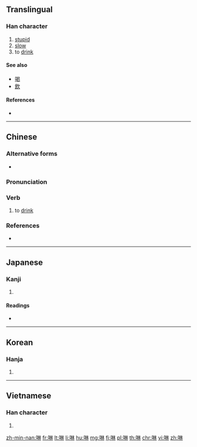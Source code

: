 ==Translingual==

===Han character===
{{Han char|rn=30|rad=口|as=08|sn=11|four=|canj=RDD|ids=⿰口林}}

# [[stupid]]
# [[slow]]
# to [[drink]]

====See also====
* [[喝]]
* [[飲]]

====References====
* {{Han ref|kx=0195.030|dkj=03806|dj=0416.030|hdz=10637.070|uh=5549|ud=21833}}

----

==Chinese==
{{zh-forms}}

===Alternative forms===
* {{sense|Min Nan: to drink}} {{zh-l|飲}}

===Pronunciation===
{{zh-pron
|m=lín,lán,lèn
|c=
|h=
|md=
|mn=lim
|w=
|mc=y
|oc=y
|cat=v
}}

===Verb===
{{zh-verb}}

# {{lb|zh|Min Nan}} to [[drink]]

===References===
* {{thcwd|7042}}

----

==Japanese==

===Kanji===
{{ja-kanji|grade=|rs=口08}}

# {{defn|lang=ja|sort=口08}}

====Readings====
* {{ja-readings|on=[[らん]] (ran)|kun=[[かまびすしい]] (kamabisushii), [[むさぼる]] (musaboru)}}

----

==Korean==

===Hanja===
{{ko-hanja|hangeul=람|rv=ram|mr=ram}}

# {{defn|lang=ko|sort=口08}}

----

==Vietnamese==

===Han character===
{{vi-hantu|[[lăm]], [[lằm]], [[lầm]], [[rắm]], [[rầm]], [[lảm]], [[lâm]], [[lẩm]], [[lùm]], [[rởm]], [[trăm]]|rs=口08}}

# {{defn|lang=vi|sort=口08}}

[[zh-min-nan:啉]]
[[fr:啉]]
[[lt:啉]]
[[li:啉]]
[[hu:啉]]
[[mg:啉]]
[[fj:啉]]
[[pl:啉]]
[[th:啉]]
[[chr:啉]]
[[vi:啉]]
[[zh:啉]]
